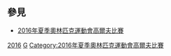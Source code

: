 == 參見 ==
* [[2016年夏季奧林匹克運動會高爾夫比賽|2016年夏季奧林匹克運動會高爾夫比賽]]
{{Commons category|2016 Summer Olympics Golfers}}

[[Category:各年夏季奧林匹克運動會高爾夫運動員|2016]]
[[Category:2016年夏季奧林匹克運動會運動員|G]]
[[Category:2016年夏季奧林匹克運動會高爾夫比賽|Category:2016年夏季奧林匹克運動會高爾夫比賽]]